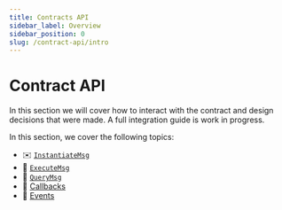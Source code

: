 ```yaml
---
title: Contracts API
sidebar_label: Overview
sidebar_position: 0
slug: /contract-api/intro
---
```



# Contract API

<HighlightTag type="developer"/>

In this section we will cover how to interact with the contract and design decisions that were made. A full integration guide is work in progress.

In this section, we cover the following topics:

- ✉️ [`InstantiateMsg`](./01-instantiate-msg.mdx)
- 📨 [`ExecuteMsg`](./02-execute-msg.mdx)
- 🤔 [`QueryMsg`](./03-query-msg.mdx)
- 🤙 [Callbacks](./04-callbacks.mdx)
- 📜 [Events](./05-events.mdx)